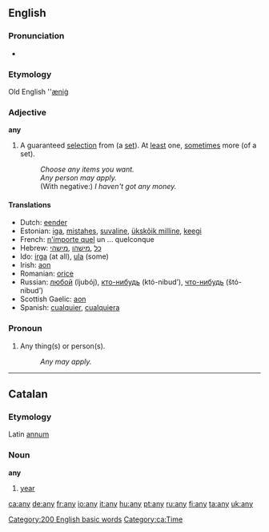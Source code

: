 ==English==

{{rank|into|up|your|58|any|what|do|has}}

===Pronunciation===
*{{audio|en-us-any.ogg|Audio (US)}}
===Etymology===
Old English ''[[æniġ]]
===Adjective===
'''any'''

# A guaranteed [[selection]] from (a [[set]]). At [[least]] one, [[sometimes]] more (of a set).
#: ''Choose any items you want.''
#: ''Any person may apply.''
#: (With negative:) ''I haven't got any money.''

====Translations====
*Dutch: [[eender]]
*Estonian: [[iga]], [[mistahes]], [[suvaline]], [[ükskõik milline]], [[keegi]]
*French: [[n'importe quel]] un ... quelconque
*Hebrew: [[כל]] ,[[מישהו]] ,[[מישהי]]
*Ido: [[irga]] (at all), [[ula]] (some)
*Irish: [[aon]]
*Romanian: [[orice]]
*Russian: [[любой]] (ljubój), [[кто-нибудь]] (któ-nibud’), [[что-нибудь]] (štó-nibud’)
*Scottish Gaelic: [[aon]]
*Spanish: [[cualquier]], [[cualquiera]]

===Pronoun===

# Any thing(s) or person(s).
#: ''Any may apply.''

[[Category:200 English basic words]]

----

==Catalan==
===Etymology===
Latin [[annum]]
===Noun===
'''any''' {{m}}

# [[year]]

[[Category:ca:Time]]

[[ca:any]]
[[de:any]]
[[fr:any]]
[[io:any]]
[[it:any]]
[[hu:any]]
[[pt:any]]
[[ru:any]]
[[fi:any]]
[[ta:any]]
[[uk:any]]